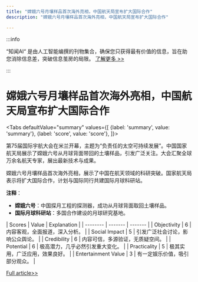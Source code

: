 ```yaml
---
title: "嫦娥六号月壤样品首次海外亮相，中国航天局宣布扩大国际合作"
description: "嫦娥六号月壤样品首次海外亮相，中国航天局宣布扩大国际合作"

---
```



:::info

“知闻AI“ 是由人工智能编撰的刊物集合，确保您只获得最有价值的信息，旨在助您消除信息差，突破信息茧房的局限。  [了解更多 >>](/)

:::

# 嫦娥六号月壤样品首次海外亮相，中国航天局宣布扩大国际合作


<Tabs
	defaultValue="summary"
	values={[
	{label: 'summary', value: 'summary'},
	{label: 'score', value: 'score'},
]}>
<TabItem value="summary">


第75届国际宇航大会在米兰开幕，主题为“负责任的太空可持续发展”。中国国家航天局展示了嫦娥六号从月球背面带回的土壤样品，引发广泛关注。大会汇聚全球万余名航天专家，展出最新技术与成果。

嫦娥六号月壤样品首次海外亮相，展示了中国在航天领域的科研突破。国家航天局表示将扩大国际合作，计划与国际同行共建国际月球科研站。

**注释**：
- **嫦娥六号**：中国探月工程的探测器，成功从月球背面取回土壤样品。
- **国际月球科研站**：多国合作建设的月球研究基地。
</TabItem>
<TabItem value="score">
	| Scores     | Value   | Explanation |
	| -------- | ------- | ------- |
	| Objectivity  | 6    | 内容客观，全面报道，深入分析。    |
	| Social Impact | 5     | 引发广泛社会讨论，影响公众舆论。    |
	| Credibility    | 6    | 内容可信，多源验证，无质疑空间。    |
	| Potential    | 6    | 极高潜力，几乎必然引发重大变化。    |
	| Practicality    | 5    | 极其实用，广泛应用，效果良好。    |
	| Entertainment Value    | 3    | 有一定娱乐价值，吸引部分观众。    |
</TabItem>
</Tabs>

[Full article>>](https://readhub.cn/topic/8dmeUrkrp4E)
